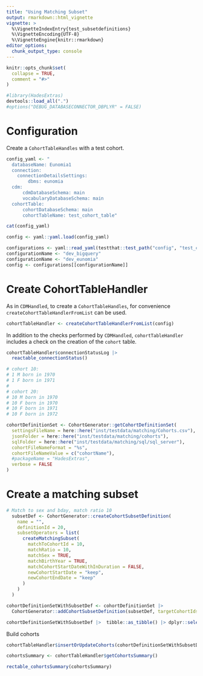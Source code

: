 ```yaml
---
title: "Using Matching Subset"
output: rmarkdown::html_vignette
vignette: >
  %\VignetteIndexEntry{test_subsetdefinitions}
  %\VignetteEncoding{UTF-8}
  %\VignetteEngine{knitr::rmarkdown}
editor_options: 
  chunk_output_type: console
---
```


```r
knitr::opts_chunk$set(
  collapse = TRUE,
  comment = "#>"
)
```

```r
#library(HadesExtras)
devtools::load_all(".")
#options("DEBUG_DATABASECONNECTOR_DBPLYR" = FALSE)
```

# Configuration 

Create a `CohortTableHandles` with a test cohort. 

```r
config_yaml <- "
  databaseName: Eunomia1
  connection:
    connectionDetailsSettings:
        dbms: eunomia
  cdm:
      cdmDatabaseSchema: main
      vocabularyDatabaseSchema: main
  cohortTable:
      cohortDatabaseSchema: main
      cohortTableName: test_cohort_table"

cat(config_yaml)
```

```r
config <- yaml::yaml.load(config_yaml)
```

```r
configurations <- yaml::read_yaml(testthat::test_path("config", "test_config.yml"))
configurationName <- "dev_bigquery"
configurationName <- "dev_eunomia"
config <- configurations[[configurationName]]
```

# Create CohortTableHandler

As in `CDMHandled`, to create a `CohortTableHandles`, for convenience `createCohortTableHandlerFromList` can be used. 
```r
cohortTableHandler <- createCohortTableHandlerFromList(config)
```

In addition to the checks performed by `CDMHandled`, `cohortTableHandler` includes a check on the creation of the `cohort` table. 

```r
cohortTableHandler$connectionStatusLog |> 
  reactable_connectionStatus()
```

```r

# cohort 10:
# 1 M born in 1970
# 1 F born in 1971
#
# cohort 20:
# 10 M born in 1970
# 10 F born in 1970
# 10 F born in 1971
# 10 F born in 1972

cohortDefinitionSet <- CohortGenerator::getCohortDefinitionSet(
  settingsFileName = here::here("inst/testdata/matching/Cohorts.csv"),
  jsonFolder = here::here("inst/testdata/matching/cohorts"),
  sqlFolder = here::here("inst/testdata/matching/sql/sql_server"),
  cohortFileNameFormat = "%s",
  cohortFileNameValue = c("cohortName"),
  #packageName = "HadesExtras",
  verbose = FALSE
)

```

# Create a matching subset 

```r
# Match to sex and bday, match ratio 10
  subsetDef <- CohortGenerator::createCohortSubsetDefinition(
    name = "",
    definitionId = 20,
    subsetOperators = list(
      createMatchingSubset(
        matchToCohortId = 10,
        matchRatio = 10,
        matchSex = TRUE,
        matchBirthYear = TRUE,
        matchCohortStartDateWithInDuration = FALSE,
        newCohortStartDate = "keep",
        newCohortEndDate = "keep"
      )
    )
  )
```

```r

cohortDefinitionSetWithSubsetDef <- cohortDefinitionSet |>
  CohortGenerator::addCohortSubsetDefinition(subsetDef, targetCohortIds = 20)

cohortDefinitionSetWithSubsetDef |>  tibble::as_tibble() |> dplyr::select(-sql, -json)
```


Build cohorts 
```r
cohortTableHandler$insertOrUpdateCohorts(cohortDefinitionSetWithSubsetDef |> dplyr::filter(cohortId==20020))
```

```r
cohortsSummary <- cohortTableHandler$getCohortsSummary()
```

```r
rectable_cohortsSummary(cohortsSummary)
```















